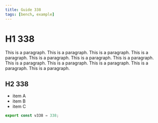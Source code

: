 ```yaml
---
title: Guide 338
tags: [bench, example]
---
```


# H1 338

This is a paragraph. This is a paragraph. This is a paragraph. This is a paragraph. This is a paragraph. This is a paragraph. This is a paragraph. This is a paragraph. This is a paragraph. This is a paragraph. This is a paragraph. This is a paragraph. 

## H2 338

- item A
- item B
- item C

```ts
export const v338 = 338;
```